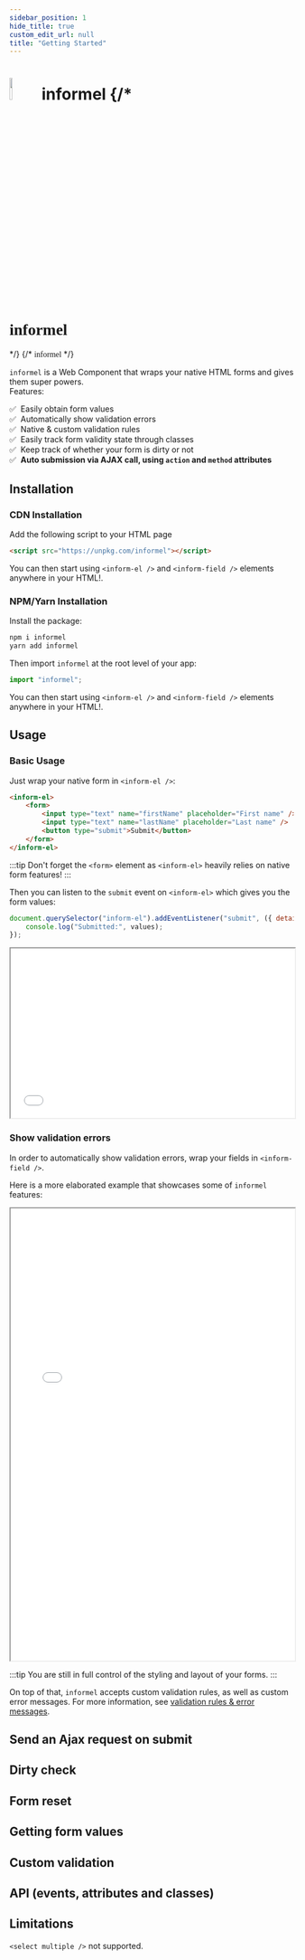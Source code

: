 ```yaml
---
sidebar_position: 1
hide_title: true
custom_edit_url: null
title: "Getting Started"
---
```



<h1 style={{ display: "flex", alignItems: "center", justifyContent: "center", fontFamily: "Balsamiq sans" }}>
    <img width="10%" height="10%" src="/img/logo.svg" />
    <span style={{ marginLeft: "20px", paddingTop: "5px" }}>informel</span>
    {/* <h1 style='font-family: "Balsamiq Sans"'>informel</h1> */}
    {/* <span style='font-family: "Balsamiq Sans";'>informel</span> */}
</h1>

`informel` is a Web Component that wraps your native HTML forms and gives them super powers.  
Features:

✅ &nbsp;Easily obtain form values  
✅ &nbsp;Automatically show validation errors  
✅ &nbsp;Native & custom validation rules  
✅ &nbsp;Easily track form validity state through classes  
✅ &nbsp;Keep track of whether your form is dirty or not  
✅ &nbsp;**Auto submission via AJAX call, using `action` and `method` attributes**

## Installation

### CDN Installation

Add the following script to your HTML page

```html
<script src="https://unpkg.com/informel"></script>
```

You can then start using `<inform-el />` and `<inform-field />` elements anywhere in your HTML!.

### NPM/Yarn Installation

Install the package:

```bash
npm i informel
yarn add informel
```

Then import `informel` at the root level of your app:

```javascript
import "informel";
```

You can then start using `<inform-el />` and `<inform-field />` elements anywhere in your HTML!.

## Usage

### Basic Usage

Just wrap your native form in `<inform-el />`:

```html
<inform-el>
    <form>
        <input type="text" name="firstName" placeholder="First name" />
        <input type="text" name="lastName" placeholder="Last name" />
        <button type="submit">Submit</button>
    </form>
</inform-el>
```

:::tip Don't forget the `<form>` element as `<inform-el>` heavily relies on native form features!
:::

Then you can listen to the `submit` event on `<inform-el>` which gives you the form values:

```javascript
document.querySelector("inform-el").addEventListener("submit", ({ detail: { values } }) => {
    console.log("Submitted:", values);
});
```

<iframe width="100%" height="300" src="//jsfiddle.net/juliendelort/hkpm5b2n/14/embedded/result,html,js/"></iframe>

### Show validation errors

In order to automatically show validation errors, wrap your fields in `<inform-field />`.

<InformFieldErrorPartialExample />

Here is a more elaborated example that showcases some of `informel` features:

<iframe width="100%" height="800" src="//jsfiddle.net/juliendelort/rwz9gxu2/95/embedded/result,html,js,css"></iframe>

:::tip You are still in full control of the styling and layout of your forms.
:::

On top of that, `informel` accepts custom validation rules, as well as custom error messages. For more information, see [validation rules & error messages](/docs/validation-rules).

## Send an Ajax request on submit

## Dirty check

## Form reset

## Getting form values

## Custom validation

## API (events, attributes and classes)

## Limitations

`<select multiple />` not supported.
